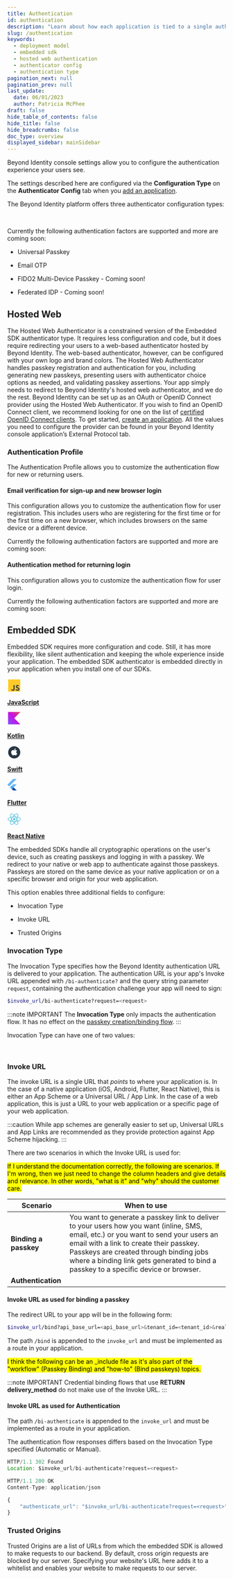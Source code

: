 ```yaml
---
title: Authentication
id: authentication
description: "Learn about how each application is tied to a single authentication type, which is configured in Authenticator Config. This article will help you understand each of the authentication type options and how they impact Beyond Identity passkey flows."
slug: /authentication
keywords:
  - deployment model
  - embedded sdk
  - hosted web authentication
  - authenticator config
  - authentication type
pagination_next: null
pagination_prev: null
last_update:
  date: 06/01/2023
  author: Patricia McPhee
draft: false
hide_table_of_contents: false
hide_title: false
hide_breadcrumbs: false
doc_type: overview
displayed_sidebar: mainSidebar
---
```


Beyond Identity console settings allow you to configure the authentication experience your users see.

The settings described here are configured via the **Configuration Type** on the **Authenticator Config** tab when you [add an application](/docs/next/add-an-application).

The Beyond Identity platform offers three authenticator configuration types:


<AuthenticatorTypeTable />

<br />


Currently the following authentication factors are supported and more are coming soon:

- Universal Passkey

- Email OTP

- FIDO2 Multi-Device Passkey - <Badge color="primary" variant="flat" >Coming soon!</Badge>

- Federated IDP - <Badge color="primary" variant="flat" >Coming soon!</Badge>

## Hosted Web

The Hosted Web Authenticator is a constrained version of the Embedded SDK authenticator type. It requires less configuration and code, but it does require redirecting your users to a web-based authenticator hosted by Beyond Identity. The web-based authenticator, however, can be configured with your own logo and brand colors. The Hosted Web Authenticator handles passkey registration and authentication for you, including generating new passkeys, presenting users with authenticator choice options as needed, and validating passkey assertions. Your app simply needs to redirect to Beyond Identity's hosted web authenticator, and we do the rest. Beyond Identity can be set up as an OAuth or OpenID Connect provider using the Hosted Web Authenticator. If you wish to find an OpenID Connect client, we recommend looking for one on the list of [certified OpenID Connect clients](https://openid.net/developers/certified/). To get started, [create an application](/docs/next/add-an-application). All the values you need to configure the provider can be found in your Beyond Identity console application’s External Protocol tab.

### Authentication Profile

The Authentication Profile allows you to customize the authentication flow for new or returning users.

#### Email verification for sign-up and new browser login

This configuration allows you to customize the authentication flow for user registration.
This includes users who are registering for the first time or for the first time on a new browser, which includes browsers on the same device or a different device.

Currently the following authentication factors are supported and more are coming soon:


<AuthenticationProfileTable1 />

#### Authentication method for returning login

This configuration allows you to customize the authentication flow for user login.

Currently the following authentication factors are supported and more are coming soon:


<AuthenticationProfileTable2 />

## Embedded SDK

Embedded SDK requires more configuration and code. Still, it has more flexibility, like silent authentication and keeping the whole experience inside your application. The embedded SDK authenticator is embedded directly in your application when you install one of our SDKs.

<section class="sdk-cards-content-page">
  <div class="container">
    <div class="row">
      <div class="col">
        <div class="col-demo">
          <Card class="intro-card">
            <a href="https://gobeyondidentity.github.io/bi-sdk-js/">
              <svg
                xmlns="http://www.w3.org/2000/svg"
                width="32"
                height="32"
                viewBox="0 0 32 32"
                fill="none"
              >
                <rect x="2" y="2" width="28" height="28" fill="#FFCA28" />
                <path
                  d="M19 25.2877L21.0615 23.9236C21.2231 24.4311 22.2462 25.6366 23.5385 25.6366C24.8308 25.6366 25.4308 24.9308 25.4308 24.4629C25.4308 23.1877 24.1112 22.7381 23.4774 22.5221C23.374 22.4869 23.289 22.4579 23.2308 22.4326C23.2009 22.4196 23.1558 22.4023 23.0979 22.3802C22.393 22.1109 19.7923 21.1173 19.7923 18.2372C19.7923 15.0648 22.8538 14.7 23.5462 14.7C23.9991 14.7 26.1769 14.7555 27.2615 16.7938L25.2615 18.1896C24.8231 17.3013 24.0946 17.0079 23.6462 17.0079C22.5385 17.0079 22.3077 17.82 22.3077 18.1896C22.3077 19.2268 23.5112 19.6917 24.5273 20.0842C24.7932 20.1869 25.0462 20.2847 25.2615 20.3864C26.3692 20.9099 28 21.7664 28 24.4629C28 25.8134 26.8672 28 24.0154 28C20.1846 28 19.1692 25.7001 19 25.2877Z"
                  fill="#3E3E3E"
                />
                <path
                  d="M9 25.5586L11.1487 24.1951C11.317 24.7025 11.9713 25.6378 12.9205 25.6378C13.8698 25.6378 14.3557 24.6628 14.3557 24.1951V15H16.9982V24.1951C17.041 25.4634 16.3376 28 13.2332 28C10.379 28 9.19242 26.3037 9 25.5586Z"
                  fill="#3E3E3E"
                />
              </svg>
              <p>
                <b>JavaScript</b>
              </p>
            </a>
          </Card>
        </div>
      </div>
      <div class="col">
        <div class="col-demo">
          <Card class="intro-card">
            <a href="https://gobeyondidentity.github.io/bi-sdk-android/">
              <svg
                width="32"
                height="32"
                viewBox="0 0 32 36"
                fill="none"
                xmlns="http://www.w3.org/2000/svg"
              >
                <path
                  d="M32 32H0V0h32L16 16l16 16Z"
                  fill="url(#KotlinLogo_svg__a)"
                />
                <defs>
                  <linearGradient
                    id="KotlinLogo_svg__a"
                    x1="32"
                    y1="0"
                    x2="0"
                    y2="32"
                    gradientUnits="userSpaceOnUse"
                  >
                    <stop offset="0.003" stop-color="#E44857" />
                    <stop offset="0.469" stop-color="#C711E1" />
                    <stop offset="1" stop-color="#7F52FF" />
                  </linearGradient>
                </defs>
              </svg>
              <p>
                <b>Kotlin</b>
              </p>
            </a>
          </Card>
        </div>
      </div>
      <div class="col">
        <div class="col-demo">
          <Card class="intro-card">
            <a href="https://gobeyondidentity.github.io/bi-sdk-swift/documentation/beyondidentityembedded/">
              <svg
                width="32"
                height="32"
                viewBox="0 0 32 32"
                fill="none"
                xmlns="http://www.w3.org/2000/svg"
              >
                <path
                  d="M30 16C30 23.728 23.735 30 16 30C8.265 30 2 23.728 2 16C2 8.265 8.265 2 16 2C23.735 2 30 8.265 30 16Z"
                  fill="#283544"
                />
                <path
                  d="M22.5621 12.4574C22.4857 12.502 20.6671 13.4425 20.6671 15.5279C20.7528 17.9061 22.9621 18.7401 23 18.7401C22.9621 18.7847 22.6665 19.8763 21.7907 21.0205C21.0956 22.0062 20.3242 23 19.1528 23C18.0385 23 17.6385 22.3431 16.3528 22.3431C14.972 22.3431 14.5813 23 13.5242 23C12.3528 23 11.5242 21.953 10.7913 20.9766C9.8391 19.6986 9.02978 17.6931 9.00121 15.7675C8.98195 14.7471 9.19189 13.744 9.72481 12.8921C10.477 11.7026 11.8198 10.8952 13.2863 10.8686C14.4099 10.8333 15.4099 11.5875 16.0956 11.5875C16.7528 11.5875 17.9814 10.8686 19.3714 10.8686C19.9714 10.8692 21.5714 11.0376 22.5621 12.4574ZM16.0006 10.6649C15.8006 9.73303 16.3528 8.80119 16.8671 8.20677C17.5242 7.48792 18.5621 7 19.4571 7C19.5143 7.93185 19.1522 8.84575 18.505 9.51136C17.9242 10.2302 16.9242 10.7714 16.0006 10.6649Z"
                  fill="white"
                />
              </svg>
              <p>
                <b>Swift</b>
              </p>
            </a>
          </Card>
        </div>
      </div>
      <div class="col">
        <div class="col-demo">
          <Card class="intro-card">
            <a href="https://gobeyondidentity.github.io/bi-sdk-flutter/">
              <svg
                width="32"
                height="32"
                viewBox="0 0 120 120"
                fill="none"
                xmlns="http://www.w3.org/2000/svg"
                {...props}
              >
                <path
                  xmlns="http://www.w3.org/2000/svg"
                  d="M16.1435 65.9891L0.744629 50.5902L50.7446 0.594238H81.5384L16.1435 65.9891ZM81.5384 46.7304H50.7446L39.2096 58.2654L54.6085 73.6643"
                  fill="#42A5F5"
                  fill-opacity="0.8"
                />
                <path
                  xmlns="http://www.w3.org/2000/svg"
                  d="M39.2095 89.0592L50.7445 100.594H81.5384L54.6084 73.6643"
                  fill="#0D47A1"
                />
                <path
                  xmlns="http://www.w3.org/2000/svg"
                  d="M23.8472 73.6724L39.2218 58.2937L54.5965 73.6684L39.2218 89.0471L23.8472 73.6724Z"
                  fill="#42A5F5"
                />
                <path
                  xmlns="http://www.w3.org/2000/svg"
                  d="M39.2217 89.047L54.5963 73.6724L56.7425 75.8185L41.3678 91.1932L39.2217 89.047Z"
                  fill="url(#paint0_linear_25_430)"
                />
                <path
                  xmlns="http://www.w3.org/2000/svg"
                  d="M39.2095 89.0591L62.0573 81.1656L54.6084 73.6602"
                  fill="url(#paint1_linear_25_430)"
                />
              </svg>
              <p>
                <b>Flutter</b>
              </p>
            </a>
          </Card>
        </div>
      </div>
      <div class="col">
        <div class="col-demo">
          <Card class="intro-card">
            <a href="https://gobeyondidentity.github.io/bi-sdk-react-native/">
              <svg
                xmlns="http://www.w3.org/2000/svg"
                width="32"
                height="32"
                viewBox="0 0 32 32"
                fill="none"
              >
                <path
                  d="M18.6789 15.9759C18.6789 14.5415 17.4796 13.3785 16 13.3785C14.5206 13.3785 13.3211 14.5415 13.3211 15.9759C13.3211 17.4105 14.5206 18.5734 16 18.5734C17.4796 18.5734 18.6789 17.4105 18.6789 15.9759Z"
                  fill="#53C1DE"
                />
                <path
                  fill-rule="evenodd"
                  clip-rule="evenodd"
                  d="M24.7004 11.1537C25.2661 8.92478 25.9772 4.79148 23.4704 3.39016C20.9753 1.99495 17.7284 4.66843 16.0139 6.27318C14.3044 4.68442 10.9663 2.02237 8.46163 3.42814C5.96751 4.82803 6.73664 8.8928 7.3149 11.1357C4.98831 11.7764 1 13.1564 1 15.9759C1 18.7874 4.98416 20.2888 7.29698 20.9289C6.71658 23.1842 5.98596 27.1909 8.48327 28.5877C10.9973 29.9932 14.325 27.3945 16.0554 25.7722C17.7809 27.3864 20.9966 30.0021 23.4922 28.6014C25.9956 27.1963 25.3436 23.1184 24.7653 20.8625C27.0073 20.221 31 18.7523 31 15.9759C31 13.1835 26.9903 11.7923 24.7004 11.1537ZM24.4162 19.667C24.0365 18.5016 23.524 17.2623 22.8971 15.9821C23.4955 14.7321 23.9881 13.5088 24.3572 12.3509C26.0359 12.8228 29.7185 13.9013 29.7185 15.9759C29.7185 18.07 26.1846 19.1587 24.4162 19.667ZM22.85 27.526C20.988 28.571 18.2221 26.0696 16.9478 24.8809C17.7932 23.9844 18.638 22.9422 19.4625 21.7849C20.9129 21.6602 22.283 21.4562 23.5256 21.1777C23.9326 22.7734 24.7202 26.4763 22.85 27.526ZM9.12362 27.5111C7.26143 26.47 8.11258 22.8946 8.53957 21.2333C9.76834 21.4969 11.1286 21.6865 12.5824 21.8008C13.4123 22.9332 14.2816 23.9741 15.1576 24.8857C14.0753 25.9008 10.9945 28.557 9.12362 27.5111ZM2.28149 15.9759C2.28149 13.874 5.94207 12.8033 7.65904 12.3326C8.03451 13.5165 8.52695 14.7544 9.12123 16.0062C8.51925 17.2766 8.01977 18.5341 7.64085 19.732C6.00369 19.2776 2.28149 18.0791 2.28149 15.9759ZM9.1037 4.50354C10.9735 3.45416 13.8747 6.00983 15.1159 7.16013C14.2444 8.06754 13.3831 9.1006 12.5603 10.2265C11.1494 10.3533 9.79875 10.5569 8.55709 10.8297C8.09125 9.02071 7.23592 5.55179 9.1037 4.50354ZM20.3793 11.5771C21.3365 11.6942 22.2536 11.85 23.1147 12.0406C22.8562 12.844 22.534 13.6841 22.1545 14.5453C21.6044 13.5333 21.0139 12.5416 20.3793 11.5771ZM16.0143 8.0481C16.6054 8.66897 17.1974 9.3623 17.7798 10.1145C16.5985 10.0603 15.4153 10.0601 14.234 10.1137C14.8169 9.36848 15.414 8.67618 16.0143 8.0481ZM9.8565 14.5444C9.48329 13.6862 9.16398 12.8424 8.90322 12.0275C9.75918 11.8418 10.672 11.69 11.623 11.5748C10.9866 12.5372 10.3971 13.5285 9.8565 14.5444ZM11.6503 20.4657C10.6679 20.3594 9.74126 20.2153 8.88556 20.0347C9.15044 19.2055 9.47678 18.3435 9.85796 17.4668C10.406 18.4933 11.0045 19.4942 11.6503 20.4657ZM16.0498 23.9915C15.4424 23.356 14.8365 22.6531 14.2448 21.8971C15.4328 21.9423 16.6231 21.9424 17.811 21.891C17.2268 22.6608 16.6369 23.3647 16.0498 23.9915ZM22.1667 17.4222C22.5677 18.3084 22.9057 19.1657 23.1742 19.9809C22.3043 20.1734 21.3652 20.3284 20.3757 20.4435C21.015 19.4607 21.6149 18.4536 22.1667 17.4222ZM18.7473 20.5941C16.9301 20.72 15.1016 20.7186 13.2838 20.6044C12.2509 19.1415 11.3314 17.603 10.5377 16.0058C11.3276 14.4119 12.2404 12.8764 13.2684 11.4158C15.0875 11.2825 16.9178 11.2821 18.7369 11.4166C19.7561 12.8771 20.6675 14.4086 21.4757 15.9881C20.6771 17.5812 19.7595 19.1198 18.7473 20.5941ZM22.8303 4.4666C24.7006 5.51254 23.8681 9.22726 23.4595 10.8426C22.2149 10.5641 20.8633 10.3569 19.4483 10.2281C18.6239 9.09004 17.7698 8.05518 16.9124 7.15949C18.1695 5.98441 20.9781 3.43089 22.8303 4.4666Z"
                  fill="#53C1DE"
                />
              </svg>
              <p>
                <b>React Native</b>
              </p>
            </a>
          </Card>
        </div>
      </div>
    </div>
  </div>
</section>

The embedded SDKs handle all cryptographic operations on the user's device, such as creating passkeys and logging in with a passkey. We redirect to your native or web app to authenticate against those passkeys. Passkeys are stored on the same device as your native application or on a specific browser and origin for your web application.

This option enables three additional fields to configure:

- Invocation Type

- Invoke URL

- Trusted Origins

### Invocation Type

The Invocation Type specifies how the Beyond Identity authentication URL is delivered to your application. The authentication URL is your app's Invoke URL appended with `/bi-authenticate?` and the query string parameter `request`, containing the authentication challenge your app will need to sign:

```bash
$invoke_url/bi-authenticate?request=<request>
```

:::note IMPORTANT
The **Invocation Type** only impacts the authentication flow. It has no effect on the [passkey creation/binding flow](/docs/next/passkey-creation).
:::

Invocation Type can have one of two values:


<InvocationTypeTable />

<br />

<InvocationDiagram />

### Invoke URL

The invoke URL is a single URL that _points_ to where your application is. In the case of a native application (iOS, Android, Flutter, React Native), this is either an App Scheme or a Universal URL / App Link. In the case of a web application, this is just a URL to your web application or a specific page of your web application.

:::caution
While app schemes are generally easier to set up, Universal URLs and App Links are recommended as they provide protection against App Scheme hijacking.
:::

There are two scenarios in which the Invoke URL is used for:

<mark>
  If I understand the documentation correctly, the following are scenarios. If I'm wrong, then we just need to change the column headers and give details and relevance. In other words, "what is it" and "why" should the customer care.
</mark>

| Scenario              | When to use                                                                                                                                                                                                                                                                                                        |
| --------------------- | ------------------------------------------------------------------------------------------------------------------------------------------------------------------------------------------------------------------------------------------------------------------------------------------------------------------ |
| **Binding a passkey** | You want to generate a passkey link to deliver to your users how you want (inline, SMS, email, etc.) or you want to send your users an email with a link to create their passkey. Passkeys are created through binding jobs where a binding link gets generated to bind a passkey to a specific device or browser. |
| **Authentication**    |                                                                                                                                                                                                                                                                                                                    |

#### Invoke URL as used for binding a passkey

The redirect URL to your app will be in the following form:

```bash
$invoke_url/bind?api_base_url=<api_base_url>&tenant_id=<tenant_id>&realm_id=<realm_id>&identity_id=<identity_id>&job_id=<job_id>&token=<token>
```

The path `/bind` is appended to the `invoke_url` and must be implemented as a route in your application.


<mark>
  I think the following can be an _include file as it's also part of the "workflow" (Passkey Binding) and "how-to" (Bind passkeys) topics.
</mark>

<Tabs>

<TabItem value="EMAIL" label="EMAIL delivery_method">

<BindEmailDiagram />

</TabItem>

<TabItem value="RETURN" label="RETURN delivery_method">

:::note IMPORTANT
Credential binding flows that use **RETURN delivery_method** do not make use of the Invoke URL.
:::

<BindReturnDiagram />

</TabItem>

</Tabs>

#### Invoke URL as used for Authentication

The path `/bi-authenticate` is appended to the `invoke_url` and must be implemented as a route in your application.

The authentication flow responses differs based on the Invocation Type specified (Automatic or Manual).

```javascript title="Invocation Type Automatic"
HTTP/1.1 302 Found
Location: $invoke_url/bi-authenticate?request=<request>
```

```javascript title="Invocation Type Manual"
HTTP/1.1 200 OK
Content-Type: application/json

{
	"authenticate_url": "$invoke_url/bi-authenticate?request=<request>"
}
```

<InvocationDiagram />

### Trusted Origins

Trusted Origins are a list of URLs from which the embedded SDK is allowed to make requests to our backend. By default, cross origin requests are blocked by our server. Specifying your website's URL here adds it to a whitelist and enables your website to make requests to our server.
